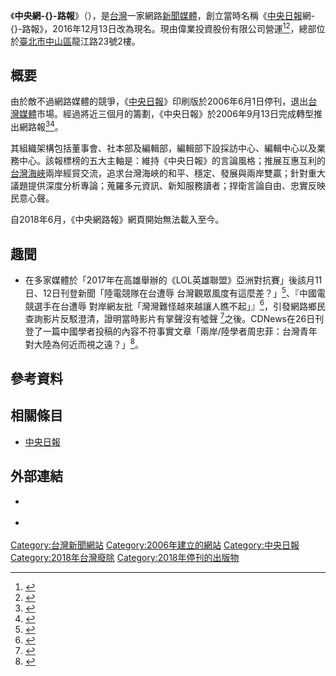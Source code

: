 {{noteTA
|T=zh-hans:中央网路报; zh-hant:中央網路報;
|1=zh-hant:中央網路報;zh-hans:中央网路报;
|2=zh-hant:中央日報網路報;zh-hans:中央日报网路报;
}}
{{Infobox Website
| name            = 中央網-{}-路報
| logo            = CDNews HQ banner 20131021.JPG
| logo_size            = 150 
| logo_caption         = 《中央日報網-{}-路報》時期總部招牌
| screenshot      = 
| url             = {{URL|http://www.cdnews.com.tw/}}
（伺服器已關閉，網站無法打開）
| commercial      = 
| language= [[繁體中文|繁體中文]]
| type            = [[新聞媒體|新聞媒體]] 
| registration    = 
| owner           = 偉業投資股份有限公司
| country      = {{ROC}}[[臺北市|臺北市]][[中山區_(臺北市)|中山區]]龍江路23號2樓
| author          = 
| launch_date          = 
| content license = 
| current_status = 
}}
《'''中央網-{}-路報'''》（{{lang-en|''CDNews''}}），是[[台灣|台灣]]一家網路[[新聞媒體|新聞媒體]]，創立當時名稱《[[中央日報|中央日報]]網-{}-路報》，2016年12月13日改為現名。現由偉業投資股份有限公司營運<ref>{{cite press release |url=http://www.cec.gov.tw/central/cms/news_105/12647 |title=個人或媒體在第14任總統副總統及第9屆立法委員選舉期間因民調事件違反選罷法相關規定之處分 |publisher=[[中華民國中央選舉委員會|中央選舉委員會]] |via= |author= |language= |date=2016-05-24 |accessdate= |archiveurl=https://web.archive.org/web/20190503141004/https://www.cec.gov.tw/central/cms/news_105/12647 |archivedate=2019-05-03 |dead-url=no }}</ref><ref>{{cite news |url=http://hk.on.cc/tw/bkn/cnt/news/20170113/bkntw-20170113162144085-0113_04011_001.html |title=臺北地院准和解 中央日報網路報需刊啟事 |publisher=[[東網|東網]] |via= |author= |language= |date=2017-01-13 |accessdate= |archiveurl=https://web.archive.org/web/20190503143601/https://hk.on.cc/tw/bkn/cnt/news/20170113/bkntw-20170113162144085-0113_04011_001.html |archivedate=2019-05-03 |dead-url=no }}</ref>，總部位於[[臺北市|臺北市]][[中山區_(臺北市)|中山區]]龍江路23號2樓。

== 概要 ==
由於敵不過網路媒體的競爭，《[[中央日報|中央日報]]》印刷版於2006年6月1日停刊，退出[[台灣媒體|台灣媒體]]市場。經過將近三個月的籌劃，《中央日報》於2006年9月13日完成轉型推出網路報<ref>{{cite news |url=http://www.epochtimes.com/b5/6/9/13/n1452797.htm |title=中央日報網路報開台 馬英九：新的活路模式 |publisher=[[中央社|中央社]] |via=[[大紀元新聞網|大紀元新聞網]] |author=林沂鋒 |language= |date=2006-09-13 |accessdate= |archiveurl=https://web.archive.org/web/20190502184406/http://www.epochtimes.com/b5/6/9/13/n1452797.htm |archivedate=2019-05-02 |dead-url=no }}</ref><ref>{{cite news |url=http://news.sohu.com/20060914/n245329875.shtml |title=台湾中央日报改版成网络报 特色主打“两岸牌” |publisher=[[中新社|中新社]] |via=[[搜狐|搜狐]] |author=董会峰、肖龙联 |language= |date=2006-09-14 |accessdate= |archiveurl=https://web.archive.org/web/20171107015024/http://news.sohu.com/20060914/n245329875.shtml |archivedate=2017-11-07 |dead-url=no }}</ref>。

其組織架構包括董事會、社本部及編輯部，編輯部下設採訪中心、編輯中心以及業務中心。該報標榜的五大主軸是：維持《中央日報》的言論風格；推展互惠互利的[[台灣海峽|台灣海峽]]兩岸經貿交流，追求台灣海峽的和平、穩定、發展與兩岸雙贏；針對重大議題提供深度分析專論；蒐羅多元資訊、新知服務讀者；捍衛言論自由、忠實反映民意心聲。

自2018年6月，《中央網路報》網頁開始無法載入至今。

== 趣聞 ==
<ul><li>在多家媒體於「2017年在高雄舉辦的《LOL英雄聯盟》亞洲對抗賽」後該月11日、12日刊登新聞「陸電競隊在台遭辱 台灣觀眾風度有這麼差？」<ref>{{Cite news|url=http://www.chinatimes.com/realtimenews/20170711006447-260409|title=陸電競隊在台遭辱 台灣觀眾風度有這麼差？|author=|last=中時電子報|date=|work=|newspaper=中時電子報|accessdate=2017-07-11|month=|language=zh-TW|archive-date=2020-03-05|archive-url=https://web.archive.org/web/20200305010921/https://www.chinatimes.com/realtimenews/20170711006447-260409|dead-url=no}}</ref>、『中國電競選手在台遭辱 對岸網友批「灣灣難怪越來越讓人瞧不起」』<ref>{{Cite news|url=http://www.upmedia.mg/news_info.php?SerialNo=20666|title=中國電競選手在台遭辱　對岸網友批「灣灣難怪越來越讓人瞧不起」--上報|author=|date=|work=|accessdate=2017-07-12|archive-date=2019-05-03|archive-url=https://web.archive.org/web/20190503162806/https://www.upmedia.mg/news_info.php?SerialNo=20666|dead-url=no}}</ref>，引發網路鄉民查詢影片反駁澄清，證明當時影片有掌聲沒有噓聲 <ref>{{Citation|last=BestLeagueTV_最新|title=WE vs SKT｜SKT遭WE全面碾壓！連後期營運機會都沒有！#亞洲對抗賽 #決賽 LPL vs LCK|date=2017-07-09|url=https://www.youtube.com/watch?v=vOjXJmsCQvI&feature=youtu.be&t=33m36s|accessdate=2017-07-27|archive-date=2019-06-01|archive-url=https://web.archive.org/web/20190601042126/https://www.youtube.com/watch?v=vOjXJmsCQvI&feature=youtu.be&t=33m36s|dead-url=no}}</ref>之後。CDNews在26日刊登了一篇中國學者投稿的內容不符事實文章「兩岸/陸學者周忠菲：台灣青年對大陸為何近而視之遠？」<ref>{{Cite web|url=http://www.cdnews.com.tw/cdnews_site/docDetail.jsp?coluid=111&docid=104263927|title=中央網路報-兩岸交流|accessdate=2017-07-27|work=www.cdnews.com.tw|archive-url=https://web.archive.org/web/20180331104118/http://www.cdnews.com.tw/cdnews_site/docDetail.jsp?coluid=111&docid=104263927|archive-date=2018-03-31|dead-url=yes}}</ref>。</li></ul>
== 參考資料 ==
{{reflist|2}}

== 相關條目 ==
*[[中央日報|中央日報]]

== 外部連結 ==
*{{official|http://www.CDNews.com.tw/}} {{zh}}
*{{facebook|中央網路報-111459718930443}} {{zh}}

{{Taiwan Newspaper}}

[[Category:台灣新聞網站|Category:台灣新聞網站]]
[[Category:2006年建立的網站|Category:2006年建立的網站]]
[[Category:中央日報|Category:中央日報]][[Category:2018年台灣廢除|Category:2018年台灣廢除]]
[[Category:2018年停刊的出版物|Category:2018年停刊的出版物]]